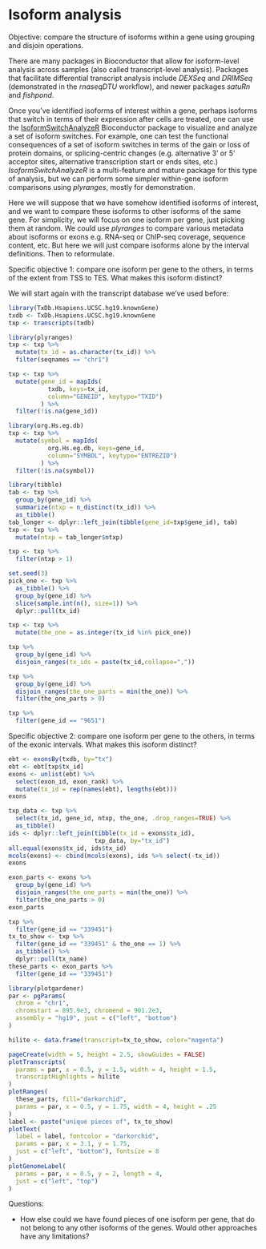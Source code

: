 # Isoform analysis

Objective: compare the structure of isoforms within a gene using
grouping and disjoin operations.

There are many packages in Bioconductor that allow for isoform-level
analysis across samples (also called transcript-level analysis).
Packages that facilitate differential transcript analysis include
*DEXSeq* and *DRIMSeq* (demonstrated in the *rnaseqDTU* workflow), and
newer packages *satuRn* and *fishpond*.

Once you've identified isoforms of interest within a gene, perhaps
isoforms that switch in terms of their expression after cells are
treated, one can use the
[IsoformSwitchAnalyzeR](https://github.com/kvittingseerup/IsoformSwitchAnalyzeR)
Bioconductor package to visualize and analyze a set of isoform
switches. For example, one can test the functional consequences of a
set of isoform switches in terms of the gain or loss of protein
domains, or splicing-centric changes (e.g. alternative 3' or 5'
acceptor sites, alternative transcription start or ends sites, etc.)
*IsoformSwitchAnalyzeR* is a multi-feature and mature package for this
type of analysis, but we can perform some simpler within-gene isoform
comparisons using *plyranges*, mostly for demonstration.

Here we will suppose that we have somehow identified isoforms of
interest, and we want to compare these isoforms to other isoforms of
the same gene. For simplicity, we will focus on one isoform per gene,
just picking them at random. We could use *plyranges* to compare
various metadata about isoforms or exons e.g. RNA-seq or ChIP-seq
coverage, sequence content, etc. But here we will just compare
isoforms alone by the interval definitions. Then to reformulate.

Specific objective 1: compare one isoform per gene to the others, in
terms of the extent from TSS to TES. What makes this isoform distinct?

We will start again with the transcript database we've used before:

```r
library(TxDb.Hsapiens.UCSC.hg19.knownGene)
txdb <- TxDb.Hsapiens.UCSC.hg19.knownGene
txp <- transcripts(txdb)
```

```r
library(plyranges)
txp <- txp %>%
  mutate(tx_id = as.character(tx_id)) %>%
  filter(seqnames == "chr1")
```

```r
txp <- txp %>%
  mutate(gene_id = mapIds(
           txdb, keys=tx_id,
           column="GENEID", keytype="TXID")
         ) %>%
  filter(!is.na(gene_id))
```

```r
library(org.Hs.eg.db)
txp <- txp %>%
  mutate(symbol = mapIds(
           org.Hs.eg.db, keys=gene_id,
           column="SYMBOL", keytype="ENTREZID")
         ) %>%
  filter(!is.na(symbol))
```

```r
library(tibble)
tab <- txp %>%
  group_by(gene_id) %>%
  summarize(ntxp = n_distinct(tx_id)) %>%
  as_tibble()
tab_longer <- dplyr::left_join(tibble(gene_id=txp$gene_id), tab)
txp <- txp %>%
  mutate(ntxp = tab_longer$ntxp)
```

```r
txp <- txp %>%
  filter(ntxp > 1)
```

```r
set.seed(3)
pick_one <- txp %>%
  as_tibble() %>%
  group_by(gene_id) %>%
  slice(sample.int(n(), size=1)) %>%
  dplyr::pull(tx_id)
```

```r
txp <- txp %>%
  mutate(the_one = as.integer(tx_id %in% pick_one))
```

```r
txp %>%
  group_by(gene_id) %>%
  disjoin_ranges(tx_ids = paste(tx_id,collapse=","))
```

```r
txp %>%
  group_by(gene_id) %>%
  disjoin_ranges(the_one_parts = min(the_one)) %>%
  filter(the_one_parts > 0)
```

```r
txp %>%
  filter(gene_id == "9651")
```

Specific objective 2: compare one isoform per gene to the others, in
terms of the exonic intervals. What makes this isoform distinct?

```r
ebt <- exonsBy(txdb, by="tx")
ebt <- ebt[txp$tx_id]
exons <- unlist(ebt) %>%
  select(exon_id, exon_rank) %>%
  mutate(tx_id = rep(names(ebt), lengths(ebt)))
exons
```

```r
txp_data <- txp %>%
  select(tx_id, gene_id, ntxp, the_one, .drop_ranges=TRUE) %>%
  as_tibble()
ids <- dplyr::left_join(tibble(tx_id = exons$tx_id),
                        txp_data, by="tx_id")
all.equal(exons$tx_id, ids$tx_id)
mcols(exons) <- cbind(mcols(exons), ids %>% select(-tx_id))
exons
```

```r
exon_parts <- exons %>%
  group_by(gene_id) %>%
  disjoin_ranges(the_one_parts = min(the_one)) %>%
  filter(the_one_parts > 0)
exon_parts
```

```r
txp %>%
  filter(gene_id == "339451")
tx_to_show <- txp %>%
  filter(gene_id == "339451" & the_one == 1) %>%
  as_tibble() %>%
  dplyr::pull(tx_name)
these_parts <- exon_parts %>%
  filter(gene_id == "339451")
```

```r
library(plotgardener)
par <- pgParams(
  chrom = "chr1", 
  chromstart = 895.9e3, chromend = 901.2e3,
  assembly = "hg19", just = c("left", "bottom")
)
```

```r
hilite <- data.frame(transcript=tx_to_show, color="magenta")
```

```r
pageCreate(width = 5, height = 2.5, showGuides = FALSE)
plotTranscripts(
  params = par, x = 0.5, y = 1.5, width = 4, height = 1.5,
  transcriptHighlights = hilite
)
plotRanges(
  these_parts, fill="darkorchid",
  params = par, x = 0.5, y = 1.75, width = 4, height = .25
)
label <- paste("unique pieces of", tx_to_show)
plotText(
  label = label, fontcolor = "darkorchid",
  params = par, x = 3.1, y = 1.75,
  just = c("left", "bottom"), fontsize = 8
)
plotGenomeLabel(
  params = par, x = 0.5, y = 2, length = 4,
  just = c("left", "top")
)
```

Questions:

- How else could we have found pieces of one isoform per gene, that
do not belong to any other isoforms of the genes. Would other
approaches have any limitations?

